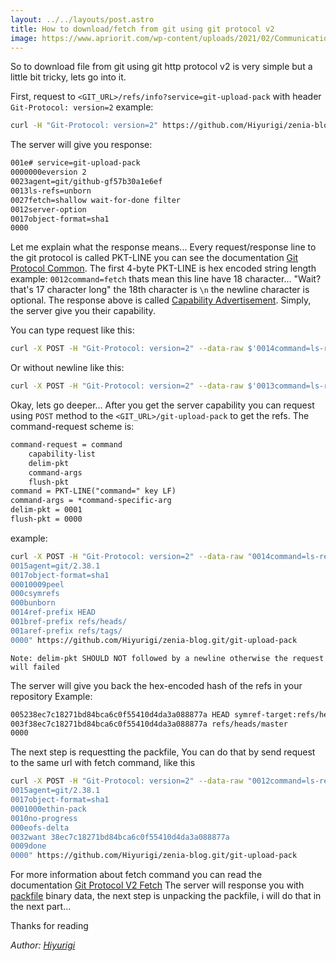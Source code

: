 ```yaml
---
layout: ../../layouts/post.astro
title: How to download/fetch from git using git protocol v2
image: https://www.apriorit.com/wp-content/uploads/2021/02/Communication_scheme.jpg
---
```


So to download file from git using git http protocol v2 is very simple but a little bit tricky, lets go into it.

First, request to `<GIT_URL>/refs/info?service=git-upload-pack` with header `Git-Protocol: version=2` example:
```bash
curl -H "Git-Protocol: version=2" https://github.com/Hiyurigi/zenia-blog.git/info/refs?service=git-upload-pack
```

The server will give you response:
```txt
001e# service=git-upload-pack
0000000eversion 2
0023agent=git/github-gf57b30a1e6ef
0013ls-refs=unborn
0027fetch=shallow wait-for-done filter
0012server-option
0017object-format=sha1
0000
```

Let me explain what the response means...
Every request/response line to the git protocol is called PKT-LINE you can see the documentation [Git Protocol Common](https://git-scm.com/docs/protocol-common).
The first 4-byte PKT-LINE is hex encoded string length example: `0012command=fetch` thats mean this line have 18 character... 
"Wait? that's 17 character long" the 18th character is `\n` the newline character is optional.
The response above is called [Capability Advertisement](https://git-scm.com/docs/protocol-v2#_capability_advertisement).
Simply, the server give you their capability.

You can type request like this:
```bash
curl -X POST -H "Git-Protocol: version=2" --data-raw $'0014command=ls-refs\n0000' https://github.com/Hiyurigi/zenia-blog.git/git-upload-pack
```
Or without newline like this:
```bash
curl -X POST -H "Git-Protocol: version=2" --data-raw $'0013command=ls-refs0000' https://github.com/Hiyurigi/zenia-blog.git/git-upload-pack
```

Okay, lets go deeper...
After you get the server capability you can request using `POST` method to the `<GIT_URL>/git-upload-pack` to get the refs.
The command-request scheme is:
```txt
command-request = command
    capability-list
    delim-pkt
    command-args
    flush-pkt
command = PKT-LINE("command=" key LF)
command-args = *command-specific-arg
delim-pkt = 0001
flush-pkt = 0000
```
example:
```bash
curl -X POST -H "Git-Protocol: version=2" --data-raw "0014command=ls-refs
0015agent=git/2.38.1
0017object-format=sha1
00010009peel
000csymrefs
000bunborn
0014ref-prefix HEAD
001bref-prefix refs/heads/
001aref-prefix refs/tags/
0000" https://github.com/Hiyurigi/zenia-blog.git/git-upload-pack
```

`Note: delim-pkt SHOULD NOT followed by a newline otherwise the request will failed`

The server will give you back the hex-encoded hash of the refs in your repository
Example:
```txt
005238ec7c18271bd84bca6c0f55410d4da3a088877a HEAD symref-target:refs/heads/master
003f38ec7c18271bd84bca6c0f55410d4da3a088877a refs/heads/master
0000
```

The next step is requestting the packfile, You can do that by send request to the same url with fetch command, like this
```bash
curl -X POST -H "Git-Protocol: version=2" --data-raw "0012command=ls-refs
0015agent=git/2.38.1
0017object-format=sha1
0001000ethin-pack
0010no-progress
000eofs-delta
0032want 38ec7c18271bd84bca6c0f55410d4da3a088877a
0009done
0000" https://github.com/Hiyurigi/zenia-blog.git/git-upload-pack
```
For more information about fetch command you can read the documentation [Git Protocol V2 Fetch](https://git-scm.com/docs/protocol-v2#_fetch)
The server will response you with [packfile](https://git-scm.com/docs/pack-format) binary data, the next step is unpacking the packfile, i will do that in the next part...

Thanks for reading

*Author: [Hiyurigi](https://github.com/Hiyurigi)*


